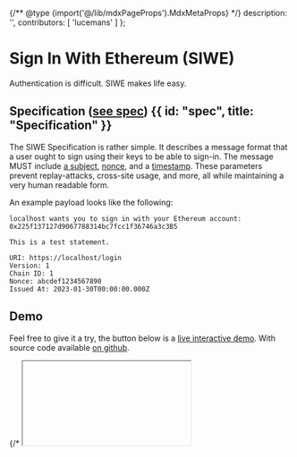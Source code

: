 {/** @type {import('@/lib/mdxPageProps').MdxMetaProps} */}
    description: '',
    contributors: [
        'lucemans'
    ]
};

# Sign In With Ethereum (SIWE)

Authentication is difficult. SIWE makes life easy.

## Specification ([see spec](todo-link)) {{ id: "spec", title: "Specification" }}

The SIWE Specification is rather simple. It describes a message format that a user ought to sign using their keys to be able to sign-in.
The message MUST include [a subject](todo-link), [nonce](todo-link), and a [timestamp](todo-link). These parameters prevent replay-attacks, cross-site usage, and more, all while maintaining a very human readable form.

An example payload looks like the following:

```
localhost wants you to sign in with your Ethereum account:
0x225f137127d9067788314bc7fcc1f36746a3c3B5

This is a test statement.

URI: https://localhost/login
Version: 1
Chain ID: 1
Nonce: abcdef1234567890
Issued At: 2023-01-30T00:00:00.000Z
```

## Demo

Feel free to give it a try, the button below is a [live interactive demo](todo-link). With source code available [on github](todo-link).

<div className="card p-0">
    {/* <iframe className="w-full" /> */}
    {/* TODO: Build Example */}
    <div className="py-16 w-full flex items-center justify-center">
        <button className="rounded-lg py-1 h-fit px-3 bg-ens-400/10 text-ens-600 ring-1 ring-inset ring-ens-400/20 hover:bg-ens-400/10 hover:text-ens-300 hover:ring-ens-300">
            <span>Connect Wallet</span>
        </button>
    </div>
</div>

## Implementations

The team at [SpruceID](https://login.xyz) has done a phenomenal job writing plug-and-play utilities that let you easily integrate ethereum-based authentication into your project.
Wether you are using [Next.js](todo-link), [React](todo-link), or [OpenID Connect](todo-link).

In addition to the above SIWE has been integrated into [connectkit](todo-link) & more.

### Next.js {{ id: "next" }}

<CodeGroup title="SIWE in Next.js">

```tsx {{ title: 'Wagmi (React)', language: 'tsx' }}
TODO: Code Snippet for next.js
```

</CodeGroup>

### React {{ id: "react" }}

<CodeGroup title="SIWE in React">

```tsx {{ title: 'Wagmi (React)', language: 'tsx' }}
TODO: Code Snippet for the React
```

</CodeGroup>

### ConnectKit {{ id: "connectkit" }}

<CodeGroup title="SIWE Using ConnectKit">

```tsx {{ title: 'Wagmi (React)', language: 'tsx' }}
TODO: Code Snippet for the ConnectKit
```

</CodeGroup>

## What about smart contracts {{ id: "contracts", title: "Smart Contracts" }}

More research required.
